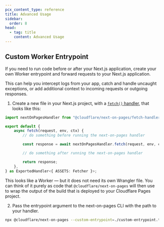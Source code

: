 ```yaml
---
pcx_content_type: reference
title: Advanced Usage
sidebar:
  order: 8
head:
  - tag: title
    content: Advanced Usage
---
```


## Custom Worker Entrypoint

If you need to run code before or after your Next.js application, create your own Worker entrypoint and forward requests to your Next.js application.

This can help you intercept logs from your app, catch and handle uncaught exceptions, or add additional context to incoming requests or outgoing responses.

1. Create a new file in your Next.js project, with a [`fetch()` handler](/workers/runtime-apis/handlers/fetch/), that looks like this:

```ts
import nextOnPagesHandler from "@cloudflare/next-on-pages/fetch-handler";

export default {
	async fetch(request, env, ctx) {
		// do something before running the next-on-pages handler

		const response = await nextOnPagesHandler.fetch(request, env, ctx);

		// do something after running the next-on-pages handler

		return response;
	},
} as ExportedHandler<{ ASSETS: Fetcher }>;
```

This looks like a Worker — but it does not need its own Wrangler file. You can think of it purely as code that `@cloudflare/next-on-pages` will then use to wrap the output of the build that is deployed to your Cloudflare Pages project.

2. Pass the entrypoint argument to the next-on-pages CLI with the path to your handler.

```sh
npx @cloudflare/next-on-pages --custom-entrypoint=./custom-entrypoint.ts
```
